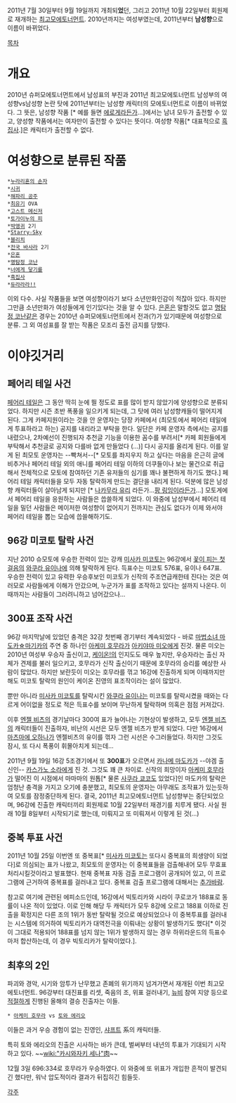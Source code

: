 2011년 7월 30일부터 9월 19일까지 개최되'''었'''던, 그리고 2011년 10월 22일부터 회원제로 재개하는 [[최고모에토너먼트]]. 2010년까지는 여성부였는데, 2011년부터 '''남성향'''으로 이름이 바뀌었다. 

[[목차]] 

= 개요 = 

2010년 슈퍼모에토너먼트에서 남성표의 부진과 2011년 최고모에토너먼트 남성부의 여성향vs남성향 논란 탓에 2011년부터는 남성향 캐릭터의 모에토너먼트로 이름이 바뀌었다. 그 뜻은, 남성향 작품 [* 예를 들면 [[에로게]]라든가...]에서는 남녀 모두가 출전할 수 있고, 양성향 작품에서는 여자만이 출전할 수 있다는 뜻이다. 여성향 작품[* 대표적으로 [[흑집사]].]은 캐릭터가 출전할 수 없다. 

= 여성향으로 분류된 작품 = 

 *[[누라리횬의 손자]]
 *[[시귀]]
 *[[해파리 공주]]
 *[[최유기]] OVA
 *[[고스트 메신저]] 
 *[[토가이누의 피]]
 *[[박앵귀]] 2기
 *[[Starry☆Sky]]
 *[[블리치]] 
 *[[전국 바사라]] 2기
 *[[은혼]]
 *[[명탐정 코난]]
 *[[너에게 닿기를]]
 *[[흑집사]]
 *[[듀라라라!!]]

이외 다수. 사실 작품들을 보면 여성향이라기 보다 소년만화인감이 적잖아 있다. 하지만 그만큼 소년만화가 여성들에게 인기있다는 것을 알 수 있다. [[은혼]]은 말할것도 없고 [[명탐정 코난]]같은 경우는 2010년 슈퍼모에토너먼트에서 전과(?)가 있기때문에 여성향으로 분류. 그 외 여성표를 잘 받는 작품은 모조리 출전 금지를 당했다. 

= 이야깃거리 = 

== 페어리 테일 사건 == 
[[페어리 테일]]은 그 동안 딱히 눈에 띌 정도로 표를 많이 받지 않았기에 양성향으로 분류되었다. 하지만 시즌 초반 폭풍을 일으키게 되는데, 그 탓에 여러 남성향캐들이 떨어지게 된다. 그게 카페지원이라는 것을 안 운영자는 당장 카페에서 (최모토에서 페어리 테일에게 투표하라고 하는) 공지를 내리라고 부탁을 한다. 일단은 카페 운영자 측에서는 공지를 내렸으나, 2차예선이 진행되자 추천글 기능을 이용한 꼼수를 부려서[* 카페 회원들에게 부탁해서 추천글로 공지와 다를바 없게 만들었다 (...)] 다시 공지를 올리게 된다. 이를 알게 된 최모토 운영자는 --빡쳐서--[* 모토를 좌지우지 하고 싶다는 마음을 은근히 글에 비추거나 페어리 테일 외의 애니를 페어리 테일 이하의 더쿠들이나 보는 물건으로 취급해서 전체적으로 모토에 참여하던 기존 유저들의 심기를 꽤나 불편하게 하기도 했다.]  페어리 테일 캐릭터들을 모두 자동 탈락하게 만드는 결단을 내리게 된다. 덕분에 많은 남성향 캐릭터들이 살아남게 되지만 [* [[나카무라 유리]] 라든가...[[팡 링잉]]이라든가...] 모토게에서 페어리 테일을 응원하는 사람들은 씁쓸하게 되었다. 이 와중에 남성부에서 페어리 테일을 밀던 사람들은 메이저한 여성향이 없어지기 전까지는 관심도 없다가 이제 와서야 페어리 테일을 뽑는 모습에 씁쓸해하기도.

== 96강 미코토 탈락 사건 == 

지난 2010 슈모토에 우승한 전력이 있는 강캐 [[미사카 미코토]]는 96강에서 [[꽃이 피는 첫걸음]]의 [[와쿠라 유이나]]에 의해 탈락하게 된다. 득표수는 미코토 576표, 유이나 647표. 우승한 전력이 있고 유력한 우승후보인 미코토가 신작의 주조연급캐한테 진다는 것은 여러모로 사람들에게 이해가 안갔으며, 누군가가 표를 조작하고 있다는 설까지 나온다. 이때까지는 사람들이 그러려니하고 넘어갔으나...

== 300표 조작 사건 == 

96강 마지막날에 있었던 충격은 32강 첫번째 경기부터 계속되었다 - 바로 [[마법소녀 마도카☆마기카]]의 주연 중 하나인 [[아케미 호무라]]가 [[아키야마 미오]]에게 진것. 물론 미오는 2010년 여성부 우승자 출신이고, [[케이온!]]의 인지도도 매우 높지만, 우승자라는 출신 자체가 견제를 불러 일으키고, 호무라가 신작 출신이기 때문에 호무라의 승리를 예상한 사람이 많았다. 하지만 보란듯이 미오는 호무라를 꺾고 16강에 진출하게 되며 이때까지만 해도 미코토 탈락의 원인이 케이온 진영의 표조작이라는 설이 많았다. 

뿐만 아니라 [[미사카 미코토]]를 탈락시킨 [[와쿠라 유이나]]는 미코토를 탈락시켰을 때와는 다르게 어이없을 정도로 적은 득표수를 보이며 무난하게 탈락하며 의혹은 점점 커져갔다.

이후 [[엔젤 비츠]]의 경기날마다 300여 표가 늘어나는 기현상이 발생하고, 모두 [[엔젤 비츠]]의 캐릭터들이 진출하자, 비난의 시선은 모두 엔젤 비츠가 받게 되었다. 다만 16강에서 [[마츠마에 오하나]]가 엔젤비츠의 유이를 꺾자 그런 시선은 수그러들었다. 하지만 그것도 잠시, 또 다시 폭풍이 휘몰아치게 되는데...

2011년 9월 19일 16강 5조경기에서 또 '''300표'''가 오르면서 [[카나메 마도카]]가 --야겜 출신인-- [[카스가노 소라]]에게 진 것. 그것도 꽤 큰 차이로. 신작의 희망이자 [[아케미 호무라]]가 떨어진 이 시점에서 마마마의 원톱[* 물론 [[사쿠라 쿄코]]도 있었다]인 마도카의 탈락은 엄청난 충격을 가지고 오기에 충분했고, 최모토의 운영자는 아무래도 조작표가 있는듯하여 모토를 잠정중단하게 된다. 결국, 2011년 최고모에토너먼트 남성향부는 중단되었으며, 96강에 진출한 캐릭터끼리 회원제로 10월 22일부터 재경기를 치루게 됐다. 사실 원래 10월 8일부터 시작되기로 했는데, 미뤄지고 또 미뤄져서 이렇게 된 것(...)

== 중복 투표 사건 ==
 
2011년 10월 25일 이번엔 또 중복표[* [[미사카 미코토]]는 또다시 중복표의 희생양이 되었다]로 의심되는 표가 나왔고, 최모토의 운영자는 이 중복표들을 검출해내어 모두 무효표 처리시킬것이라고 발표했다. 현재 중복표 자동 검출 프로그램이 공개되어 있고, 이 프로그램에 근거하여 중복표를 걸러내고 있다. 중복표 검출 프로그램에 대해서는 [[추가바람]].

참고로 여기에 관련된 에피소드인데, 16강에서 빅토리카와 시라이 쿠로코가 188표로 동률이 나온 적이 있었다. 이로 인해 해당 두 캐릭터가 모두 8강에 오르고 188표 이하로 진출을 확정지은 다른 조의 1위가 동반 탈락될 것으로 예상되었으나 이 중복투표를 걸러내는 시스템에 의거하여 빅토리카가 대역전극을 이뤄내는 상황이 발생하기도 했다[* 이것이 그대로 적용되어 188표를 넘지 않는 1위가 발생하지 않는 경우 하위라운드의 득표수마저 합산하는데, 이 경우 빅토리카가 탈락이었다.].

== 최후의 2인 ==
파괴와 경악, 시기와 암투가 난무했고 존폐의 위기까지 넘겨가면서 재개된 이번 최고모에토너먼트. 96강부터 대진표를 리셋, 죽음의 조, 위표 걸러내기, [[뉴비]] 참여 지양 등으로 [[적절]]하게 진행된 올해의 결승 진출자는 이들.

 * [[아케미 호무라]] vs [[토와 에리오]]

이들은 과거 우승 경험이 없는 진영인, [[샤프트]] 系의 캐릭터들.

특히 토와 에리오의 진출은 시사하는 바가 큰데, 벌써부터 내년의 투표가 기대되기 시작하고 있다. ~~[[wiki:"카시와자키 세나"肉]]~~


12월 3일 696:334로 호무라가 우승하였다. 이 와중에 또 위표가 개입한 흔적이 발견되긴 했다만, 워낙 압도적이라 결과가 뒤집히긴 힘들듯.

[[각주]]
